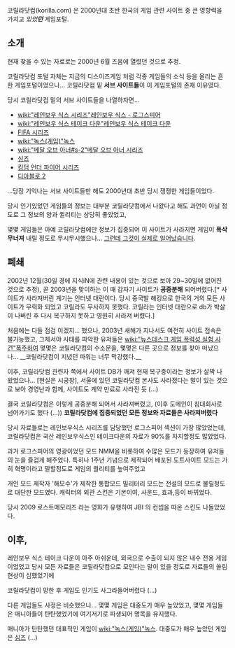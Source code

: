 코릴라닷컴(korilla.com) 은 2000년대 초반 한국의 게임 관련 사이트 중 큰 영향력을 가지고 ''있었'''던''''' 게임포털.

== 소개 ==
현재 찾을 수 있는 자료로는 2000년 6월 즈음에 열렸던 것으로 추정.

코릴라닷컴 포털 자체는 지금의 디스이즈게임 처럼 각종 게임들의 소식 등을 올리는 흔한 게임포털이었으나...
코릴라닷컴 밑 '''서브 사이트들'''이 이 게임포털의 존재 이유였다.


당시 코릴라닷컴 밑의 서브 사이트들을 나열하자면...

* [[wiki:"레인보우 식스 시리즈"레인보우 식스 - 로그스피어]]
* [[wiki:"레인보우 식스 테이크 다운"레인보우 식스 테이크 다운]]
* [[FIFA 시리즈]]
* [[wiki:"녹스(게임)"녹스]]
* [[wiki:"메달 오브 아너#s-2"메달 오브 아너 시리즈]]
* [[심즈]]
* [[킹덤 언더 파이어 시리즈]]
* [[디아블로 2]]

...당장 기억나는 서브 사이트들만 해도 2000년대 초반 당시 쟁쟁한 게임들이었다.


당시 인기있었던 게임들의 정보는 대부분 코릴라닷컴에서 나왔다고 해도
과언이 아닐 정도로 그 정보의 양과 퀼리티는 상당히 좋았었고,

몇몇 게임들은 아예 코릴라닷컴에만 정보가 집중되어 이 사이트가 사라지면 게임이 '''폭삭 무너져''' 내릴 정도로 무시무시했으나... [[그런데 그것이 실제로 일어났습니다]].

== 폐쇄 ==

2002년 12월(30일 경에 지식iN에 관련 내용이 있는 것으로 보아 29~30일에 없어진 것으로 추정),
곧 2003년을 맞이하는 이 때 갑자기 사이트가 '''공중분해''' 되어버렸다.[* 사이트가 사라져버린 계기는 인터넷 대란이다. 당시 중국발 해킹으로 한국의 거의 모든 사이트가 무력화 되었고 코릴라도 무사하지 못했다. 코릴라는 인터넷 대란으로 db가 박살이 나버린 후 다시 복구하지 못하고 영원히 사라져 버렸다.]

처음에는 다들 점검 이겠지... 했으나, 2003년 새해가 지나서도 여전히 사이트 접속은 불가능했고,
그제서야 사태를 파악한 유저들은 [[wiki:"뉴스데스크 게임 폭력성 실험 사건"폭주하여]] 몇몇은 코릴라닷컴의 수소문을,
몇몇은 다른 곳으로 정보를 찾아 떠났으나... __코릴라닷컴이 지녔던 파워는 너무 막강했다.__


이후, 코릴라닷컴 관련자 쪽에서 사이트 DB가 깨져 현재 복구중이라는 정보가 살짝 나왔었으나... [현실은 시궁창],
서울에 있던 코릴라닷컴 본사도 사라졌다는 말이 있는 것으로 보아 경영난과 함께, 사이트도 계약 만료로 사라진 듯 (...)

결국 코릴라닷컴은 이렇게 공중분해 되어서 사라져버렸고, (이후 도메인이 침대회사로 넘어가기도 했다 (...))
'''코릴라닷컴에 집중되었던 모든 정보와 자료들은 사라져버렸다'''

당시 자료들로는 레인보우식스 시리즈를 담당했던 로그스피어 섹션이 가장 많았었는데, 코릴라닷컴은 국산 레인보우식스인
테이크다운의 자료가 90%를 차지할정도 많았었다.

과거 로그스피어의 영광이었던 모드 NMM을 비롯하여 수많은 모드가 등장하여 유저들의 눈을 즐겁게 해주었다.
특히나 1주년 기념으로 제작되어 배포된 도트사이트 모드는 가히 혁명이라고 말할정도로 게임의 퀄리티를 높여주었고

개인 모드 제작자 '해모수'가 제작한 통합모드 밀리터리 모드는 전설의 모드로 불릴정도로 대단한 모드였다.
캐릭터의 외관 스킨은 기본이여, 사운드, 효과,등이 바뀌었다.

당시 2009 로스트메모리즈 라는 영화가 유행하여 JBI 의 컨셉을 따온 스킨도 나돌았었다.

== 이후, ==

레인보우 식스 테이크 다운이 아주 아쉬운데, 외국으로 수출이 되지 않은 내수 전용 게임이었었고
당시 모든 자료들은 코릴라닷컴으로 모인다는 말이 있을 정도로 자료들의 쏠림현상이 심했었기에

코릴라닷컴이 망한 후 게임도 인기도 사그라들어버렸다 (...)


다른 게임들도 사정은 비슷했으나...
몇몇 게임은 대중도가 매우 높았었고, 몇몇 게임들은 매니아들이 탄탄했었기에 여기저기로 파생되어 명목을 유지했다.

매니아가 탄탄했던 대표적인 게임이 [[wiki:"녹스(게임)"녹스]].
대중도가 매우 높았던 게임은 [[심즈]] (...)


